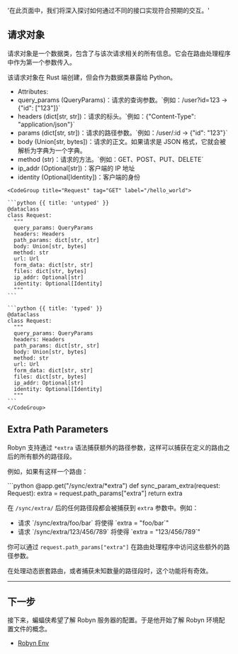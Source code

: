   '在此页面中，我们将深入探讨如何通过不同的接口实现符合预期的交互。'

## 请求对象

请求对象是一个数据类，包含了与该次请求相关的所有信息。它会在路由处理程序中作为第一个参数传入。

<Row>
<Col>
该请求对象在 Rust 端创建，但会作为数据类暴露给 Python。

<ul>
<li>
Attributes:
</li>
<li>
query_params (QueryParams)：请求的查询参数。`例如：/user?id=123 -> {"id": ["123"]}`
</li>
<li>
headers (dict[str, str])：请求的标头。`例如：{"Content-Type": "application/json"}`
</li>
<li>
params (dict[str, str])：请求的路径参数。`例如：/user/:id -> {"id": "123"}`
</li>
<li>
body (Union[str, bytes])：请求的正文。如果请求是 JSON 格式，它就会被解析为字典为一个字典。
</li>
<li>
method (str)：请求的方法。`例如：GET、POST、PUT、DELETE`
</li>
<li>
ip_addr (Optional[str])：客户端的 IP 地址
</li>
<li>
identity (Optional[Identity])：客户端的身份
</li>

</ul>

</Col>
  <Col>

    <CodeGroup title="Request" tag="GET" label="/hello_world">

    ```python {{ title: 'untyped' }}
    @dataclass
    class Request:
      """
      query_params: QueryParams
      headers: Headers
      path_params: dict[str, str]
      body: Union[str, bytes]
      method: str
      url: Url
      form_data: dict[str, str]
      files: dict[str, bytes]
      ip_addr: Optional[str]
      identity: Optional[Identity]
      """
    ```

    ```python {{ title: 'typed' }}
    @dataclass
    class Request:
      """
      query_params: QueryParams
      headers: Headers
      path_params: dict[str, str]
      body: Union[str, bytes]
      method: str
      url: Url
      form_data: dict[str, str]
      files: dict[str, bytes]
      ip_addr: Optional[str]
      identity: Optional[Identity]
      """
    ```
    </CodeGroup>

  </Col>
</Row>

## Extra Path Parameters

Robyn 支持通过 `*extra` 语法捕获额外的路径参数，这样可以捕获在定义的路由之后的所有额外的路径段。

例如，如果有这样一个路由：

<CodeGroup>
  ```python
   @app.get("/sync/extra/*extra") def sync_param_extra(request: Request):
           extra = request.path_params["extra"] 
           return extra 
</CodeGroup>

在 `/sync/extra/` 后的任何路径段都会被捕获到 `extra` 参数中。例如：

<ul>
  <li>请求 `/sync/extra/foo/bar` 将使得 `extra = "foo/bar`"</li>
  <li>请求 `/sync/extra/123/456/789` 将使得 `extra = "123/456/789`"</li>
</ul>

你可以通过 `request.path_params["extra"]` 在路由处理程序中访问这些额外的路径参数。

在处理动态嵌套路由，或者捕获未知数量的路径段时，这个功能将有奇效。

---

## 下一步

接下来，蝙蝠侠希望了解 Robyn 服务器的配置。于是他开始了解 Robyn 环境配置文件的概念。

- [Robyn Env](/documentation/zh/api_reference/robyn_env)
